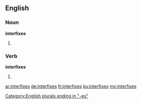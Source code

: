 ==English==

===Noun===
'''interfixes'''

# {{plural of|interfix}}

===Verb===
'''interfixes'''

# {{third-person singular of|interfix}}

[[Category:English plurals ending in "-es"]]

[[ar:interfixes]]
[[de:interfixes]]
[[fr:interfixes]]
[[ku:interfixes]]
[[my:interfixes]]